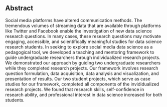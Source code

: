## Abstract

Social media platforms have altered communication methods. The tremendous volumes of streaming data that are available through platforms like Twitter and Facebook enable the investigation of new data science research questions. In many cases, these research questions may motivate engaging, accessible, and scientifically meaningful studies for data science research students.
In seeking to explore social media data science as a pedagogical tool, we developed a teaching and mentoring framework to guide undergraduate researchers through individualized research projects. We demonstrated our approach by guiding two undergraduate researchers while they completed research projects. Our framework involves research question formulation, data acquisition, data analysis and visualization, and presentation of results. Our two student projects, which serve as case studies for our framework, completed all components of the invididualized research projects. We found that research skills, self-confidence in research ability, and professional interest in data science increased for both students. 

